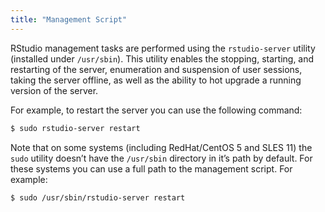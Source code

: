 ```yaml
---
title: "Management Script"
---
```


RStudio management tasks are performed using the `rstudio-server` utility (installed under `/usr/sbin`). This utility enables the stopping, starting, and restarting of the server, enumeration and suspension of user sessions, taking the server offline, as well as the ability to hot upgrade a running version of the server.

For example, to restart the server you can use the following command:

```bash
$ sudo rstudio-server restart
```

Note that on some systems (including RedHat/CentOS 5 and SLES 11) the `sudo` utility doesn't have the `/usr/sbin` directory in it's path by default. For these systems you can use a full path to the management script. For example:

```bash
$ sudo /usr/sbin/rstudio-server restart
```
